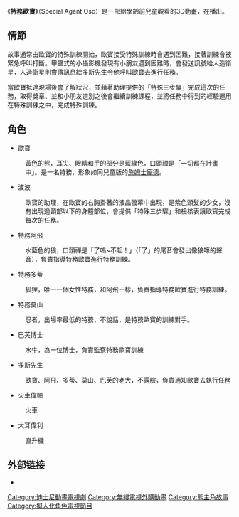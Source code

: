 {{Expand language|time=2016-03-24T05:55:15+00:00}}
{{unreferenced|time=2016-03-24T05:55:00+00:00}}
{{Infobox television
| show_name            = 特務歐寶
| image                = 
| caption              = 
| format               = [[動畫|動畫]]
| company              = 
| distributor          = 美国-迪士尼abc电视集团
| runtime              = 约12分钟
| creator              = 
| voices               = 
| country              = [[美国|美国]]
| language             = [[英语|英语]]、[[西班牙語|西班牙語]]
| composer             = 
| location             =
| network              = 
| picture_format       = 
| audio_format         = 
| first_aired          = {{Start date|2009|4|4}}
| last_aired           = {{End date|2012|5|17}}
| num_seasons          = 2季
| num_episodes         = 61集
| list_episodes        = 
| website = https://web.archive.org/web/20150704193719/http://disneyjunior.disney.com/special-agent-oso
| website_title = Official Website（美国官方网站）
}}

《'''特務歐寶'''》（Special Agent Oso）是一部給學齡前兒童觀看的3D動畫，在{{link-en|迪士尼青少年頻道|Disney Junior}}播出。

== 情節 ==
故事通常由歐寶的特殊訓練開始，歐寶接受特殊訓練時會遇到困難，接著訓練會被緊急呼叫打斷。甲蟲式的小攝影機發現有小朋友遇到困難時，會發送訊號給人造衛星，人造衛星則會傳訊息給多斯先生令他呼叫歐寶去進行任務。

當歐寶抵達現場後會了解狀況，並藉著助理提供的「特殊三步驟」完成這次的任務，取得獎章、並和小朋友道別之後會繼續訓練課程，並將任務中得到的經驗運用在特殊訓練之中，完成特殊訓練。

== 角色 ==
*歐寶
:黃色的熊，耳尖、眼睛和手的部分是藍綠色，口頭禪是「一切都在計畫中」。是一名特務，形象如同兒童版的[[詹姆士龐德|詹姆士龐德]]。

*波波
:歐寶的助理，在歐寶的右胸掛著的液晶螢幕中出現，是紫色頭髮的少女，沒有出現過頸部以下的身體部位，會提供「特殊三步驟」和檢核表讓歐寶完成每次的任務。

*特務阿飛
:水藍色的狼，口頭禪是「了嗚~不起！」（「了」的尾音會發出像狼嚎的聲音），負責指導特務歐寶進行特務訓練。
*特務多蒂
:狐狸，唯一一個女性特務，和阿飛一樣，負責指導特務歐寶進行特務訓練。
*特務莫山
:忍者，出場率最低的特務，不說話，是特務歐寶的訓練對手。
*巴芙博士
:水牛，為一位博士，負責監察特務歐寶訓練
*多斯先生
:歐寶、阿飛、多蒂、莫山、巴芙的老大，不露臉，負責通知歐寶去執行任務
*火車偉帕
:火車
*大耳偉利
:直升機

== 外部链接 ==
* {{official website|http://disneyjunior.disney.com/special-agent-oso}}

[[Category:迪士尼動畫電視劇|Category:迪士尼動畫電視劇]]
[[Category:無綫電視外購動畫|Category:無綫電視外購動畫]]
[[Category:熊主角故事|Category:熊主角故事]]
[[Category:擬人化角色電視節目|Category:擬人化角色電視節目]]